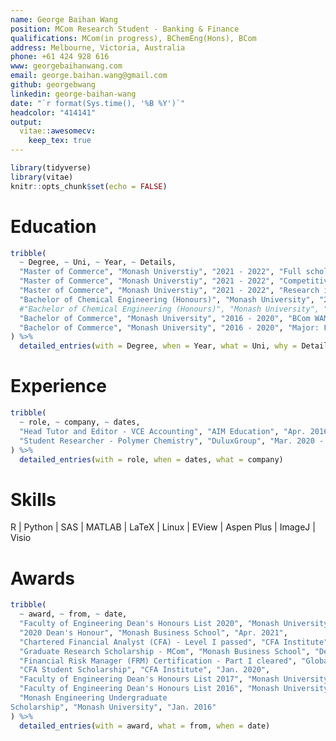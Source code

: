 ```yaml
---
name: George Baihan Wang
position: MCom Research Student - Banking & Finance
qualifications: MCom(in progress), BChemEng(Hons), BCom
address: Melbourne, Victoria, Australia
phone: +61 424 928 616
www: georgebaihanwang.com
email: george.baihan.wang@gmail.com
github: georgebwang
linkedin: george-baihan-wang
date: "`r format(Sys.time(), '%B %Y')`"
headcolor: "414141"
output: 
  vitae::awesomecv:
    keep_tex: true
---
```


```r
library(tidyverse)
library(vitae)
knitr::opts_chunk$set(echo = FALSE)
```

# Education
```r
tribble(
  ~ Degree, ~ Uni, ~ Year, ~ Details,
  "Master of Commerce", "Monash Universtiy", "2021 - 2022", "Full scholarship research-oriented program offered by the Department of Banking and Finance, Monash Business School",
  "Master of Commerce", "Monash Universtiy", "2021 - 2022", "Competitive admission - four places in 2021",
  "Master of Commerce", "Monash Universtiy", "2021 - 2022", "Research interests: Empirical Asset Pricing, Empirical Corporate Finance",
  "Bachelor of Chemical Engineering (Honours)", "Monash University", "2016 - 2020", "BChemEng(Hons) WAM: 80.87 (H1 First Class Honours)",
  #"Bachelor of Chemical Engineering (Honours)", "Monash University", "2016 - 2020", "Graduated with H1 First Class Honours",
  "Bachelor of Commerce", "Monash University", "2016 - 2020", "BCom WAM: 88.19",
  "Bachelor of Commerce", "Monash University", "2016 - 2020", "Major: Finance (Average 91.5); Minor: Econometrics (Average 86.1)"
) %>% 
  detailed_entries(with = Degree, when = Year, what = Uni, why = Details)
```

# Experience
```r
tribble(
  ~ role, ~ company, ~ dates,
  "Head Tutor and Editor - VCE Accounting", "AIM Education", "Apr. 2016 - Nov. 2020", 
  "Student Researcher - Polymer Chemistry", "DuluxGroup", "Mar. 2020 - Apr. 2020"
) %>% 
  detailed_entries(with = role, when = dates, what = company)
```

# Skills

R | Python | SAS | MATLAB | LaTeX | Linux | EView | Aspen Plus | ImageJ | Visio

# Awards
```r
tribble(
  ~ award, ~ from, ~ date,
  "Faculty of Engineering Dean's Honours List 2020", "Monash University", "May 2021",
  "2020 Dean's Honour", "Monash Business School", "Apr. 2021",
  "Chartered Financial Analyst (CFA) - Level I passed", "CFA Institute", "Apr. 2021",
  "Graduate Research Scholarship - MCom", "Monash Business School", "Dec. 2020",
  "Financial Risk Manager (FRM) Certification - Part I cleared", "Global Association of Risk Professionals (GARP)", "Jan. 2020",
  "CFA Student Scholarship", "CFA Institute", "Jan. 2020",
  "Faculty of Engineering Dean's Honours List 2017", "Monash University", "Apr. 2018",
  "Faculty of Engineering Dean's Honours List 2016", "Monash University", "Apr. 2017",
  "Monash Engineering Undergraduate
Scholarship", "Monash University", "Jan. 2016"
) %>% 
  detailed_entries(with = award, what = from, when = date)
```







